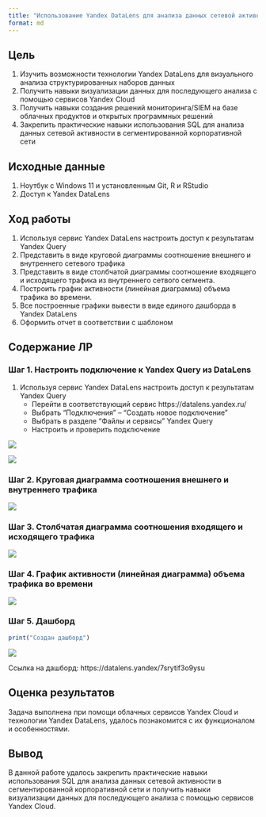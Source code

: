 ```yaml
---
title: "Использование Yandex DataLens для анализа данных сетевой активности"
format: md
---
```


## Цель

1.  Изучить возможности технологии Yandex DataLens для визуального анализа структурированных наборов данных
2.  Получить навыки визуализации данных для последующего анализа с помощью сервисов Yandex Cloud
3.  Получить навыки создания решений мониторинга/SIEM на базе облачных продуктов и открытых программных решений
4.  Закрепить практические навыки использования SQL для анализа данных сетевой активности в сегментированной корпоративной сети

## ️Исходные данные

1.  Ноутбук c Windows 11 и установленным Git, R и RStudio
2.  Доступ к Yandex DataLens

## ️Ход работы

1.  Используя сервис Yandex DataLens настроить доступ к результатам Yandex Query
2.  Представить в виде круговой диаграммы соотношение внешнего и внутреннего сетевого трафика
3.  Представить в виде столбчатой диаграммы соотношение входящего и исходящего трафика из внутреннего сетвого сегмента.
4.  Построить график активности (линейная диаграмма) объема трафика во времени.
5.  Все построенные графики вывести в виде единого дашборда в Yandex DataLens
6.  Оформить отчет в соответствии с шаблоном

## Содержание ЛР

### Шаг 1. Настроить подключение к Yandex Query из DataLens

1.  Используя сервис Yandex DataLens настроить доступ к результатам Yandex Query
    -   Перейти в соответствующий сервис https://datalens.yandex.ru/
    -   Выбрать “Подключения” – “Создать новое подключение”
    -   Выбрать в разделе “Файлы и сервисы” Yandex Query
    -   Настроить и проверить подключение

![](images/clipboard-1119518716.png)

![](images/clipboard-2034537418.png)

### Шаг 2. Круговая диаграмма соотношения внешнего и внутреннего трафика

![](images/clipboard-2160329407.png)

### Шаг 3. Столбчатая диаграмма соотношения входящего и исходящего трафика

![](images/clipboard-2114800914.png)

### Шаг 4. График активности (линейная диаграмма) объема трафика во времени

![](images/clipboard-4120959712.png)

### Шаг 5. Дашборд

```r
print("Создан дашборд")
```

![](images/clipboard-3886844670.png)

Ссылка на дашборд: https://datalens.yandex/7srytif3o9ysu

## Оценка результатов

Задача выполнена при помощи облачных сервисов Yandex Cloud и технологии Yandex DataLens, удалось познакомится с их функционалом и особенностями.

## Вывод

В данной работе удалось закрепить практические навыки использования SQL для анализа данных сетевой активности в сегментированной корпоративной сети и получить навыки визуализации данных для последующего анализа с помощью сервисов Yandex Cloud.
